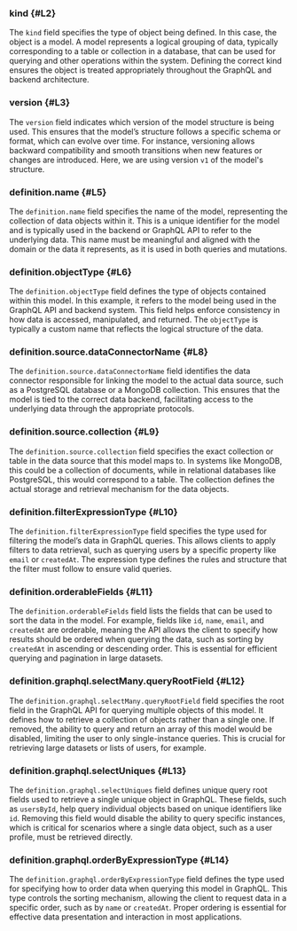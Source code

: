 ### kind {#L2}

The `kind` field specifies the type of object being defined. In this case, the object is a model. A model represents a
logical grouping of data, typically corresponding to a table or collection in a database, that can be used for querying
and other operations within the system. Defining the correct kind ensures the object is treated appropriately throughout
the GraphQL and backend architecture.

### version {#L3}

The `version` field indicates which version of the model structure is being used. This ensures that the model’s
structure follows a specific schema or format, which can evolve over time. For instance, versioning allows backward
compatibility and smooth transitions when new features or changes are introduced. Here, we are using version `v1` of the
model's structure.

### definition.name {#L5}

The `definition.name` field specifies the name of the model, representing the collection of data objects within it. This
is a unique identifier for the model and is typically used in the backend or GraphQL API to refer to the underlying
data. This name must be meaningful and aligned with the domain or the data it represents, as it is used in both queries
and mutations.

### definition.objectType {#L6}

The `definition.objectType` field defines the type of objects contained within this model. In this example, it refers to
the model being used in the GraphQL API and backend system. This field helps enforce consistency in how data is
accessed, manipulated, and returned. The `objectType` is typically a custom name that reflects the logical structure of
the data.

### definition.source.dataConnectorName {#L8}

The `definition.source.dataConnectorName` field identifies the data connector responsible for linking the model to the
actual data source, such as a PostgreSQL database or a MongoDB collection. This ensures that the model is tied to the
correct data backend, facilitating access to the underlying data through the appropriate protocols.

### definition.source.collection {#L9}

The `definition.source.collection` field specifies the exact collection or table in the data source that this model maps
to. In systems like MongoDB, this could be a collection of documents, while in relational databases like PostgreSQL,
this would correspond to a table. The collection defines the actual storage and retrieval mechanism for the data
objects.

### definition.filterExpressionType {#L10}

The `definition.filterExpressionType` field specifies the type used for filtering the model’s data in GraphQL queries.
This allows clients to apply filters to data retrieval, such as querying users by a specific property like `email` or
`createdAt`. The expression type defines the rules and structure that the filter must follow to ensure valid queries.

### definition.orderableFields {#L11}

The `definition.orderableFields` field lists the fields that can be used to sort the data in the model. For example,
fields like `id`, `name`, `email`, and `createdAt` are orderable, meaning the API allows the client to specify how
results should be ordered when querying the data, such as sorting by `createdAt` in ascending or descending order. This
is essential for efficient querying and pagination in large datasets.

### definition.graphql.selectMany.queryRootField {#L12}

The `definition.graphql.selectMany.queryRootField` field specifies the root field in the GraphQL API for querying
multiple objects of this model. It defines how to retrieve a collection of objects rather than a single one. If removed,
the ability to query and return an array of this model would be disabled, limiting the user to only single-instance
queries. This is crucial for retrieving large datasets or lists of users, for example.

### definition.graphql.selectUniques {#L13}

The `definition.graphql.selectUniques` field defines unique query root fields used to retrieve a single unique object in
GraphQL. These fields, such as `usersById`, help query individual objects based on unique identifiers like `id`.
Removing this field would disable the ability to query specific instances, which is critical for scenarios where a
single data object, such as a user profile, must be retrieved directly.

### definition.graphql.orderByExpressionType {#L14}

The `definition.graphql.orderByExpressionType` field defines the type used for specifying how to order data when
querying this model in GraphQL. This type controls the sorting mechanism, allowing the client to request data in a
specific order, such as by `name` or `createdAt`. Proper ordering is essential for effective data presentation and
interaction in most applications.
